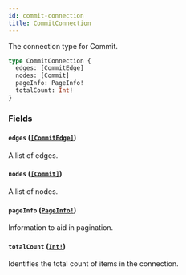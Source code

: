 ```yaml
---
id: commit-connection
title: CommitConnection
---
```


The connection type for Commit.

```graphql
type CommitConnection {
  edges: [CommitEdge]
  nodes: [Commit]
  pageInfo: PageInfo!
  totalCount: Int!
}
```

### Fields

#### `edges` ([`[CommitEdge]`](/docs/api/objects/commit-edge))

A list of edges.

#### `nodes` ([`[Commit]`](/docs/api/objects/commit))

A list of nodes.

#### `pageInfo` ([`PageInfo!`](/docs/api/objects/page-info))

Information to aid in pagination.

#### `totalCount` ([`Int!`](/docs/api/scalars/int))

Identifies the total count of items in the connection.
